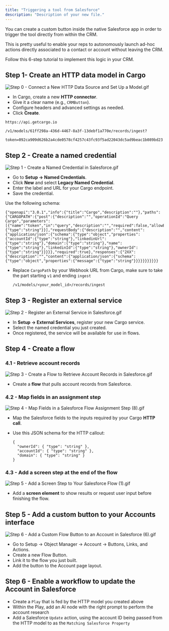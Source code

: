 ```yaml
---
title: "Triggering a tool from Salesforce"
description: "Description of your new file."
---
```


You can create a custom button inside the native Salesforce app in order to trigger the tool directly from within the CRM.

This is pretty useful to enable your reps to autonomously launch ad-hoc actions directly associated to a contact or account without leaving the CRM.

Follow this 6-step tutorial to implement this logic in your CRM.

## Step 1- Create an HTTP data model in Cargo

![Step 0 - Connect a New HTTP Data Source and Set Up a Model.gif](/images/Step0-ConnectaNewHTTPDataSourceandSetUpaModel.gif)

- In Cargo, create a new **HTTP connector**.
- Give it a clear name (e.g., `CRMButton`).
- Configure headers and advanced settings as needed.
- Click **Create**.

```
https://api.getcargo.io

/v1/models/61ff298a-436d-4467-8a3f-13debf1a770e/records/ingest?

token=092ca909d626b2a4cde0578cf4257c43fc93f5ad22043dc5ad9beac1b089bd23
```

## Step 2 - Create a named credential

![Step 1 - Create a Named Credential in Salesforce.gif](/images/Step1-CreateaNamedCredentialinSalesforce.gif)

- Go to **Setup → Named Credentials**.
- Click **New** and select **Legacy Named Credential**.
- Enter the label and URL for your Cargo endpoint.
- Save the credential.

Use the following schema:

```
{"openapi":"3.0.1","info":{"title":"Cargo","description":""},"paths":{"CARGOPATH":{"post":{"description":"","operationId":"Query Cargo","parameters":[{"name":"token","in":"query","description":"","required":false,"allowEmptyValue":false,"schema":{"type":"string"}}],"requestBody":{"description":"","content":{"application/json":{"schema":{"type":"object","properties":{"accountId":{"type":"string"},"linkedinUrl":{"type":"string"},"domain":{"type":"string"},"name":{"type":"string"},"linkedinId":{"type":"string"},"ownerId":{"type":"string"}}}}},"required":true},"responses":{"2XX":{"description":"","content":{"application/json":{"schema":{"type":"object","properties":{"message":{"type":"string"}}}}}}}}}}}
```

- Replace `CargoPath` by your Webhook URL from Cargo, make sure to take the part starting `v1` and ending `ingest`

  ```
  /v1/models/<your_model_id>/records/ingest
  ```

## Step 3 - Register an external service

![Step 2 - Register an External Service in Salesforce.gif](/images/Step2-RegisteranExternalServiceinSalesforce.gif)

- In **Setup → External Services**, register your new Cargo service.
- Select the named credential you just created.
- Once registered, the service will be available for use in flows.

## Step 4 - **Create a flow**

### 4.1 - Retrieve account records

![Step 3 - Create a Flow to Retrieve Account Records in Salesforce.gif](/images/Step3-CreateaFlowtoRetrieveAccountRecordsinSalesforce.gif)

- Create a **flow** that pulls account records from Salesforce.

### 4.2 - Map fields in an assignment step

![Step 4 - Map Fields in a Salesforce Flow Assignment Step (8).gif](/images/Step4-MapFieldsinaSalesforceFlowAssignmentStep\(8\).gif)

- Map the Salesforce fields to the inputs required by your Cargo **HTTP call**.
- Use this JSON schema for the HTTP callout:

  ```
  {
    "ownerId": { "type": "string" },
    "accountId": { "type": "string" },
    "domain": { "type": "string" }
  }
  ```

### 4.3 - Add a screen step at the end of the flow

![Step 5 - Add a Screen Step to Your Salesforce Flow (1).gif](/images/Step5-AddaScreenSteptoYourSalesforceFlow\(1\).gif)

- Add a **screen element** to show results or request user input before finishing the flow.

## Step 5 - Add a custom button to your Accounts interface

![Step 6 - Add a Custom Flow Button to an Account in Salesforce (6).gif](/images/Step6-AddaCustomFlowButtontoanAccountinSalesforce\(6\).gif)

- Go to Setup → Object Manager → Account → Buttons, Links, and Actions.
- Create a new Flow Button.
- Link it to the flow you just built.
- Add the button to the Account page layout.

## Step 6 - Enable a workflow to update the Account in Salesforce

- Create a `Play` that is fed by the HTTP  model you created above
- Within the Play, add an AI node with the right prompt to perform the account research
- Add a Salesforce `Update` action, using the account ID being passed from the HTTP model to as the `Matching Salesforce Property` 